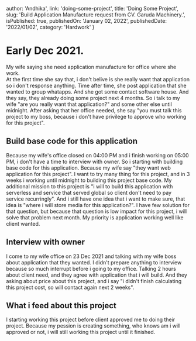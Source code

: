 
  author: 'Andhika',
  link: 'doing-some-project',
  title: 'Doing Some Project',
  slug: 'Build Application Manufacture request from CV. Garuda Machinery.',
  isPublished: true,
  publishedOn: 'January 02, 2022',
  publishedDate: '2022/01/02',
  category: 'Hardwork'
}

<ImageBlur 
  alt="chris-curry" 
  src="/Screenshot2022-01-02195139.jpg" 
  width="250" 
  height="250" 
/>

# Early Dec 2021.

My wife saying she need application manufacture for office where she work.  
At the first time she say that, i don't belive is she really want that application so i don't response anything.
Time after time, she post application that she wanted to group whatapps. 
And she got some contact software house. And they say, they already doing some project next 4 months.
So i talk to my wife "are you really want that application?" and some other else until midnight.
After asking that her office needed, she say "you must talk this project to my boss, because i don't have privilege to approve who working for this project".

## Build base code for this application

Because my wife's office closed on 04:00 PM and i finish working on 05:00 PM, i don't have a time to interview with owner.
So i starting with building base code for this application. 
Because my wife say "they want web application for this project".
I want to try many thing for this project, and in 3 weeks i working until midnight to building this project base code.
My additional mission to this project is "i will to build this application with serverless and service that served global so client don't need to pay service recurringly".
And i still have one idea that i want to make sure, that idea is "where i will store media for this application?".
I have few solution for that question, but because that question is low impact for this project, i will solve that problem next month.
My priority is application working well like client wanted.

## Interview with owner

I come to my wife office on 23 Dec 2021 and talking with my wife boss about application that they wanted.
I didn't prepare anything to interview because so much interrupt before i going to my office.
Talking 2 hours about client need, and they agree with application that i will build.
And they asking about price about this project, and i say "i didn't finish calculating this project cost, so will contact again next 2 weeks".

## What i feed about this project

I starting working this project before client approved me to doing their project.
Because my pession is creating something, who knows am i will approved or not, i will still working this project until it finished.
